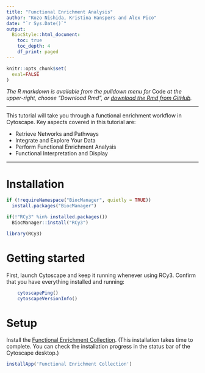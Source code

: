 ```yaml
---
title: "Functional Enrichment Analysis"
author: "Kozo Nishida, Kristina Hanspers and Alex Pico"
date: "`r Sys.Date()`"
output:
  BiocStyle::html_document:
    toc: true
    toc_depth: 4
    df_print: paged
---
```

```r
knitr::opts_chunk$set(
  eval=FALSE
)
```

*The R markdown is available from the pulldown menu for* Code *at the upper-right, choose "Download Rmd", or [download the Rmd from GitHub](https://raw.githubusercontent.com/nrnb/gsod2019_kozo_nishida/master/functional-enrichment.Rmd).*

<hr />

This tutorial will take you through a functional enrichment workflow in Cytoscape. Key aspects covered in this tutorial are:

- Retrieve Networks and Pathways
- Integrate and Explore Your Data
- Perform Functional Enrichment Analysis
- Functional Interpretation and Display

<hr />

# Installation
```r
if (!requireNamespace("BiocManager", quietly = TRUE))
  install.packages("BiocManager")

if(!"RCy3" %in% installed.packages())
  BiocManager::install("RCy3")

library(RCy3)
```

# Getting started
First, launch Cytoscape and keep it running whenever using RCy3. Confirm that you have everything installed and running:
```r
    cytoscapePing()
    cytoscapeVersionInfo()
```

# Setup

Install the [Functional Enrichment Collection](http://apps.cytoscape.org/apps/functionalenrichmentcollection).
(This installation takes time to complete. You can check the installation progress in the status bar of the Cytoscape desktop.)

```r
installApp('Functional Enrichment Collection')
```

